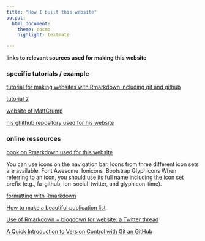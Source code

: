 ```yaml
---
title: "How I built this website"
output:
  html_document:
    theme: cosmo
    highlight: textmate 

---
```

__links to relevant sources used for making this website__

### specific tutorials / example
[tutorial for making websites with Rmarkdown including git and github](http://nickstrayer.me/RMarkdown_Sites_tutorial/)

[tutorial 2](http://www.emilyzabor.com/tutorials/rmarkdown_websites_tutorial.html)

[website of MattCrump](https://crumplab.github.io/)

[his ghithub repository used for his website](https://github.com/CrumpLab/CrumpLab.github.io)


### online ressources
[book on Rmarkdown used for this website](https://bookdown.org/yihui/rmarkdown/rmarkdown-site.html)

You can use icons on the navigation bar. Icons from three different icon sets are available.
Font Awesome \ Ionicons \ Bootstrap Glyphicons When referring to an icon, you should use its full name including the icon set prefix (e.g., fa-github, ion-social-twitter, and glyphicon-time).

[formatting with Rmarkdown](https://holtzy.github.io/Pimp-my-rmd/)

[How to make a beautiful publication list](https://lbusett.netlify.com/post/automatically-importing-publications-from-bibtex-to-a-hugo-academic-blog/)

[Use of Rmarkdown + blogdown for website: a Twitter thread](https://twitter.com/dsquintana/status/993410504570888192/photo/1)

[A Quick Introduction to Version Control with Git an GitHub](http://journals.plos.org/ploscompbiol/article?id=10.1371/journal.pcbi.1004668)